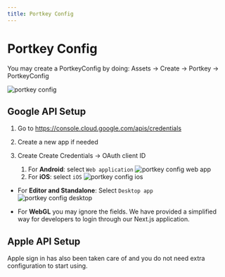 ```yaml
---
title: Portkey Config
---
```


# Portkey Config

You may create a PortkeyConfig by doing: Assets -> Create -> Portkey -> PortkeyConfig

![portkey config](/img/core-sdk/portkey-config.png)

## Google API Setup

1.  Go to <https://console.cloud.google.com/apis/credentials>

1.  Create a new app if needed

1.  Create Create Credentials -> OAuth client ID

    1.  For **Android**: select `Web application`
        ![portkey config web app](/img/core-sdk/portkey-config-webapp.png)
    1.  For **iOS**: select `iOS`
        ![portkey config ios](/img/core-sdk/portkey-config-ios.jpeg)

-   For **Editor and Standalone**: Select `Desktop app`
    ![portkey config desktop](/img/core-sdk/portkey-config-desktop.jpeg)

-   For **WebGL** you may ignore the fields. We have provided a simplified way for developers to login through our Next.js application.

## Apple API Setup

Apple sign in has also been taken care of and you do not need extra configuration to start using.
